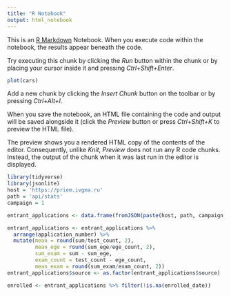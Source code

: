 ```yaml
---
title: "R Notebook"
output: html_notebook
---
```


This is an [R Markdown](http://rmarkdown.rstudio.com) Notebook. When you execute code within the notebook, the results appear beneath the code. 

Try executing this chunk by clicking the *Run* button within the chunk or by placing your cursor inside it and pressing *Ctrl+Shift+Enter*. 

```r
plot(cars)
```

Add a new chunk by clicking the *Insert Chunk* button on the toolbar or by pressing *Ctrl+Alt+I*.

When you save the notebook, an HTML file containing the code and output will be saved alongside it (click the *Preview* button or press *Ctrl+Shift+K* to preview the HTML file).

The preview shows you a rendered HTML copy of the contents of the editor. Consequently, unlike *Knit*, *Preview* does not run any R code chunks. Instead, the output of the chunk when it was last run in the editor is displayed.
```r
library(tidyverse)
library(jsonlite)
host = 'https://priem.ivgma.ru'
path = 'api/stats'
campaign = 1

entrant_applications <- data.frame(fromJSON(paste(host, path, campaign, 'entrant_applications', sep = '/')))

entrant_applications <- entrant_applications %>% 
  arrange(application_number) %>%
  mutate(mean = round(sum/test_count, 2), 
         mean_ege = round(sum_ege/ege_count, 2), 
         sum_exam = sum - sum_ege,
         exam_count = test_count - ege_count,
         mean_exam = round(sum_exam/exam_count, 2))
entrant_applications$source <- as.factor(entrant_applications$source)

enrolled <- entrant_applications %>% filter(!is.na(enrolled_date))
```

